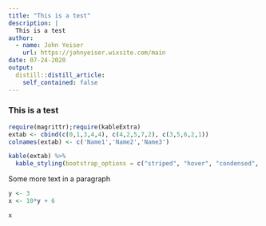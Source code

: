 ```yaml
---
title: "This is a test"
description: |
  This is a test
author:
  - name: John Yeiser 
    url: https://johnyeiser.wixsite.com/main
date: 07-24-2020
output:
  distill::distill_article:
    self_contained: false
---
```


### This is a test 

```r
require(magrittr);require(kableExtra)
extab <- cbind(c(0,1,3,4,4), c(4,2,5,7,2), c(3,5,6,2,1))
colnames(extab) <- c('Name1','Name2','Name3')
```

```r
kable(extab) %>%
  kable_styling(bootstrap_options = c("striped", "hover", "condensed", "responsive"))
```


Some more text in a paragraph

```r
y <- 3
x <- 10*y + 6

x
```